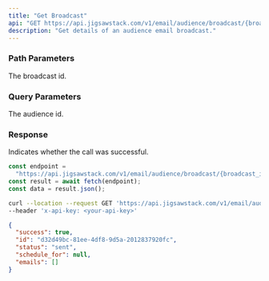 ```yaml
---
title: "Get Broadcast"
api: "GET https://api.jigsawstack.com/v1/email/audience/broadcast/{broadcast_id}"
description: "Get details of an audience email broadcast."
---
```


### Path Parameters

<ParamField path="broadcast_id" type="string" required>
  The broadcast id.
</ParamField>

### Query Parameters

<ParamField query="audience_id" type="string" required>
  The audience id.
</ParamField>

<Snippet file="header.mdx" />

### Response

<ResponseField name="success" type="boolean">
  Indicates whether the call was successful.
</ResponseField>

<RequestExample>

```javascript Node.js
const endpoint =
  "https://api.jigsawstack.com/v1/email/audience/broadcast/{broadcast_id}?audience_id={audience_id}";
const result = await fetch(endpoint);
const data = result.json();
```

```bash cURL
curl --location --request GET 'https://api.jigsawstack.com/v1/email/audience/broadcast/{broadcast_id}?audience_id={audience_id}' \
--header 'x-api-key: <your-api-key>'
```

</RequestExample>

<ResponseExample>

```json Response
{
  "success": true,
  "id": "d32d49bc-81ee-4df8-9d5a-2012837920fc",
  "status": "sent",
  "schedule_for": null,
  "emails": []
}
```

</ResponseExample>
